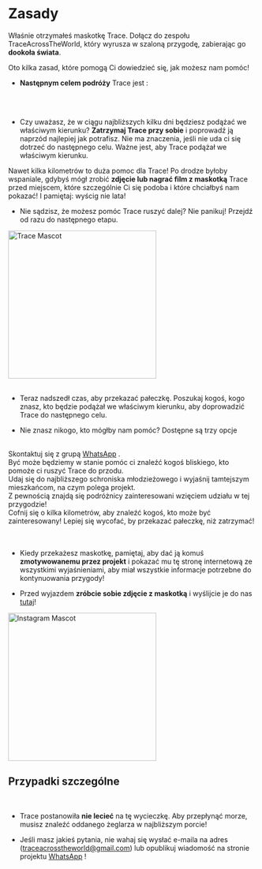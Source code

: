 
<meta name="viewport" content="initial-scale=1, width=device-width" />

<div style={{ width: '100%', margin: '0 auto', textAlign: 'center' }}>
<br/><br/>
<br/>

# Zasady

Właśnie otrzymałeś maskotkę Trace. Dołącz do zespołu TraceAcrossTheWorld, który wyrusza w szaloną przygodę, zabierając go **dookoła świata**.

Oto kilka zasad, które pomogą Ci dowiedzieć się, jak możesz nam pomóc!

-   **Następnym celem podróży** Trace jest :

<br/>
<div className="text-center" style={{ display: 'flex', justifyContent: 'center', alignItems: 'center', minHeight: '5vh' }}>
      <div>
        <NextCity/>
      </div>
</div>

<br/>

-   Czy uważasz, że w ciągu najbliższych kilku dni będziesz podążać we właściwym kierunku? **Zatrzymaj Trace przy sobie** i poprowadź ją naprzód najlepiej jak potrafisz.
    Nie ma znaczenia, jeśli nie uda ci się dotrzeć do następnego celu. Ważne jest, aby Trace podążał we właściwym kierunku.  

Nawet kilka kilometrów to duża pomoc dla Trace!
Po drodze byłoby wspaniale, gdybyś mógł zrobić **zdjęcie lub nagrać film z maskotką** Trace przed miejscem, które szczególnie Ci się podoba i które chciałbyś nam pokazać!
  I pamiętaj: wyścig nie lata!

-   Nie sądzisz, że możesz pomóc Trace ruszyć dalej? Nie panikuj! Przejdź od razu do następnego etapu.

<div style={{ display: "flex", justifyContent: "center" }}>
  <img src="/img/Mascotte/Resize/lama-with-friends.svg" alt="Trace Mascot" width="300" height="300"/>
</div>
<br/>

-   Teraz nadszedł czas, aby przekazać pałeczkę. Poszukaj kogoś, kogo znasz, kto będzie podążał we właściwym kierunku, aby doprowadzić Trace do następnego celu.

-   Nie znasz nikogo, kto mógłby nam pomóc? Dostępne są trzy opcje

<br/>
<Stack spacing={2} alignItems="center">
  <div className="contour-ombre" style={{ width: "100%", textAlign: "center"}}>
    Skontaktuj się z grupą <a href="https://chat.whatsapp.com/FKwW0q23yVk3OdKNKAxGnE" target="_blank" rel="noopener noreferrer">WhatsApp</a> . <br /> Być może będziemy w stanie pomóc ci znaleźć kogoś bliskiego, kto pomoże ci ruszyć Trace do przodu.  
</div>
  <div className="contour-ombre" style={{ width: "100%", textAlign: "center"}}>
    Udaj się do najbliższego schroniska młodzieżowego<a href="https://www.hostelworld.com/" target="_blank" rel="noopener noreferrer"></a> i wyjaśnij tamtejszym mieszkańcom, na czym polega projekt. <br /> Z pewnością znajdą się podróżnicy zainteresowani wzięciem udziału w tej przygodzie!  
</div>
  <div className="contour-ombre" style={{ width: "100%", textAlign: "center"}}>
    Cofnij się o kilka kilometrów, aby znaleźć kogoś, kto może być zainteresowany! Lepiej się wycofać, by przekazać pałeczkę, niż zatrzymać!  
</div>
</Stack>

<br/>
<br/>

-   Kiedy przekażesz maskotkę, pamiętaj, aby dać ją komuś **zmotywowanemu przez projekt** i pokazać mu tę stronę internetową ze wszystkimi wyjaśnieniami, aby miał wszystkie informacje potrzebne do kontynuowania przygody!

-   Przed wyjazdem **zróbcie sobie zdjęcie z maskotką** i wyślijcie je do nas <a href="https://www.instagram.com/traceacrosstheworld/" target="_blank" rel="noopener noreferrer">tutaj</a>!

<div style={{ display: "flex", justifyContent: "center" }}>
  <img src="/img/Mascotte/Resize/lamaoncomputerinstagram.svg" alt="Instagram Mascot" width="300" height="300"/>
</div>

<h2 style={{ textAlign: "center" }}>Przypadki szczególne</h2>

<br/>

-   Trace postanowiła **nie lecieć** na tę wycieczkę. Aby przepłynąć morze, musisz znaleźć oddanego żeglarza w najbliższym porcie!

-   Jeśli masz jakieś pytania, nie wahaj się wysłać e-maila na adres<a href="mailto:traceacrosstheworld@gmail.com"></a> (traceacrosstheworld@gmail.com) lub opublikuj wiadomość na stronie projektu <a href="https://chat.whatsapp.com/FKwW0q23yVk3OdKNKAxGnE" target="_blank" rel="noopener noreferrer">WhatsApp</a> !

</div>
